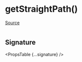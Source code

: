
# getStraightPath()

[Source](https://github.com/wbkd/react-flow/blob/961d1295b4f056dec6532ff785a3cc1de60dc1f6/packages/system/src/utils/edges/straight-edge.ts#L10C1-L15C108)

```ts

```

## Signature

<PropsTable {...signature} />
